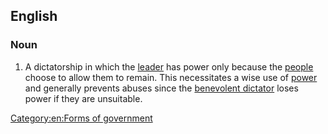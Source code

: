 ==English==
{{wikipedia}}

===Noun===
{{en-noun}}

# A dictatorship in which the [[leader]] has power only because the [[people]] choose to allow them to remain. This necessitates a wise use of [[power]] and generally prevents abuses since the [[benevolent dictator]] loses power if they are unsuitable.

[[Category:en:Forms of government]]